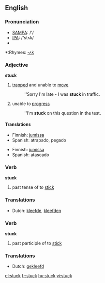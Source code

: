 ==English==

===Pronunciation===
*[[w:SAMPA|SAMPA]]: /'/
*[[w:IPA|IPA]]: /'stʌk/
*{{audio|en-us-stuck.ogg|Audio (US)}}

*:Rhymes: [[Rhymes:English:-ʌk|-ʌk]]

===Adjective===
'''stuck'''

# [[trapped]] and unable to [[move]]
#:''Sorry I'm late - I was '''stuck''' in traffic.
# unable to [[progress]]
#:''I'm '''stuck''' on this question in the test.

====Translations====
{{trans-top|trapped and unable to move}}
*Finnish: [[jumissa]]
*Spanish: atrapado, pegado
{{trans-mid}}
{{trans-bottom}}

{{trans-top|unable to progress}}
*Finnish: [[jumissa]]
*Spanish: atascado
{{trans-mid}}
{{trans-bottom}}

===Verb===
'''stuck'''

# past tense of to [[stick]]

===Translations===
{{rfc-level|Translations at L3+ (AutoFormat would have corrected level of Translations)}}
*Dutch: [[kleefde]], [[kleefden]]

===Verb===
'''stuck'''

# past participle of to [[stick]]

===Translations===
*Dutch: [[gekleefd]]

[[el:stuck]]
[[fr:stuck]]
[[hu:stuck]]
[[vi:stuck]]